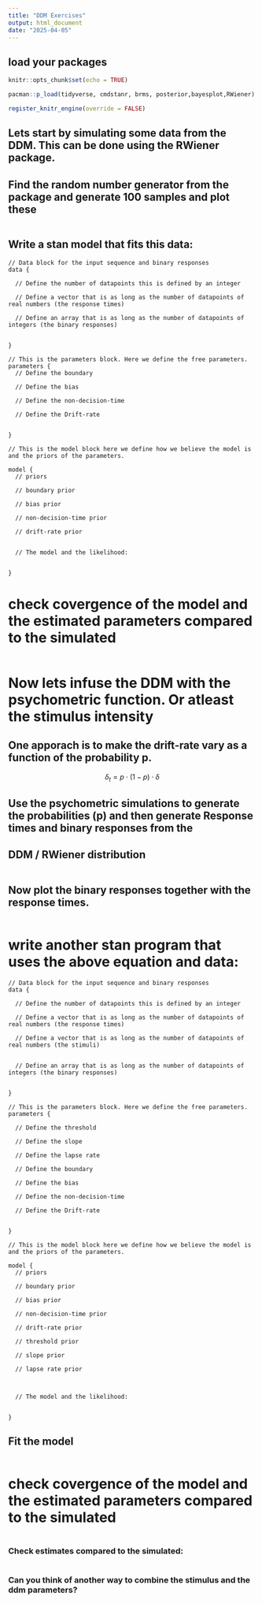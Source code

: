 ```yaml
---
title: "DDM Exercises"
output: html_document
date: "2025-04-05"
---
```


## load your packages

```r
knitr::opts_chunk$set(echo = TRUE)

pacman::p_load(tidyverse, cmdstanr, brms, posterior,bayesplot,RWiener)

register_knitr_engine(override = FALSE)
```

## Lets start by simulating some data from the DDM. This can be done using the RWiener package. 
## Find the random number generator from the package and generate 100 samples and plot these

```r

```


## Write a stan model that fits this data:


```cmdstan

// Data block for the input sequence and binary responses
data {

  // Define the number of datapoints this is defined by an integer

  // Define a vector that is as long as the number of datapoints of real numbers (the response times)  

  // Define an array that is as long as the number of datapoints of integers (the binary responses)

    
}

// This is the parameters block. Here we define the free parameters.
parameters {
  // Define the boundary
  
  // Define the bias
  
  // Define the non-decision-time
  
  // Define the Drift-rate
  
  
}

// This is the model block here we define how we believe the model is and the priors of the parameters.

model {
  // priors
  
  // boundary prior
  
  // bias prior
  
  // non-decision-time prior
  
  // drift-rate prior
  
  
  // The model and the likelihood:
    

}
```


# check covergence of the model and the estimated parameters compared to the simulated
```r
```




# Now lets infuse the DDM with the psychometric function. Or atleast the stimulus intensity

## One apporach is to make the drift-rate vary as a function of the probability p.

$$
\delta_t = p \cdot (1-p) \cdot \delta
$$

## Use the psychometric simulations to generate the probabilities (p) and then generate Response times and binary responses from the
## DDM / RWiener distribution 


```r

```



## Now plot the binary responses together with the response times. 
```r

```



# write another stan program that uses the above equation and data:

```cmdstan

// Data block for the input sequence and binary responses
data {

  // Define the number of datapoints this is defined by an integer

  // Define a vector that is as long as the number of datapoints of real numbers (the response times)  

  // Define a vector that is as long as the number of datapoints of real numbers (the stimuli)  

  
  // Define an array that is as long as the number of datapoints of integers (the binary responses)

    
}

// This is the parameters block. Here we define the free parameters.
parameters {
  
  // Define the threshold
  
  // Define the slope
  
  // Define the lapse rate
  
  // Define the boundary
  
  // Define the bias
  
  // Define the non-decision-time
  
  // Define the Drift-rate
  
  
}

// This is the model block here we define how we believe the model is and the priors of the parameters.

model {
  // priors
  
  // boundary prior
  
  // bias prior
  
  // non-decision-time prior
  
  // drift-rate prior
  
  // threshold prior
  
  // slope prior
  
  // lapse rate prior
  
  
  
  // The model and the likelihood:
    

}
```


## Fit the model
```r

```



# check covergence of the model and the estimated parameters compared to the simulated
```r

```


### Check estimates compared to the simulated:
```r

```


### Can you think of another way to combine the stimulus and the ddm parameters?

